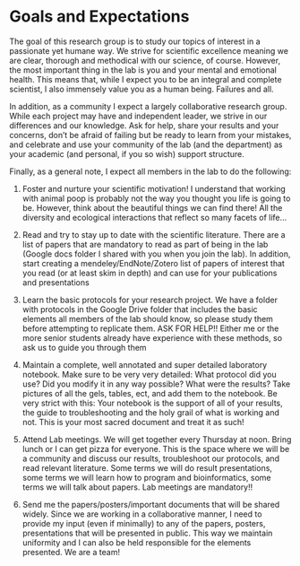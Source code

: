 # Goals and Expectations

The goal of this research group is to study our topics of interest in a passionate yet humane way. We strive for scientific excellence meaning we are clear, thorough and methodical with our science, of course. However, the most important thing in the lab is you and your mental and emotional health. This means that, while I expect you to be an integral and complete scientist, I also immensely value you as a human being. Failures and all.

In addition, as a community I expect a largely collaborative research group. While each project may have and independent leader, we strive in our differences and our knowledge. Ask for help, share your results and your concerns, don’t be afraid of failing but be ready to learn from your mistakes, and celebrate and use your community of the lab (and the department) as your academic (and personal, if you so wish) support structure.

Finally, as a general note, I expect all members in the lab to do the following:

1. Foster and nurture your scientific motivation! I understand that working with animal poop is probably not the way you thought you life is going to be. However, think about the beautiful things we can find there! All the diversity and ecological interactions that reflect so many facets of life…

2. Read and try to stay up to date with the scientific literature. There are a list of papers that are mandatory to read as part of being in the lab (Google docs folder I shared with you when you join the lab). In addition, start creating a mendeley/EndNote/Zotero list of papers of interest that you read (or at least skim in depth) and can use for your publications and presentations

3. Learn the basic protocols for your research project. We have a folder with protocols in the Google Drive folder that includes the basic elements all members of the lab should know, so please study them before attempting to replicate them. ASK FOR HELP!! Either me or the more senior students already have experience with these methods, so ask us to guide you through them

4. Maintain a complete, well annotated and super detailed laboratory notebook. Make sure to be very very detailed: What protocol did you use? Did you modify it in any way possible? What were the results? Take pictures of all the gels, tables, ect, and add them to the notebook. Be very strict with this: Your notebook is the support of all of your results, the guide to troubleshooting and the holy grail of what is working and not. This is your most sacred document and treat it as such!

5. Attend Lab meetings. We will get together every Thursday at noon. Bring lunch or I can get pizza for everyone. This is the space where we will be a community and discuss our results, troubleshoot our protocols, and read relevant literature. Some terms we will do result presentations, some terms we will learn how to program and bioinformatics, some terms we will talk about papers. Lab meetings are mandatory!!

6. Send me the papers/posters/important documents that will be shared widely. Since we are working in a collaborative manner, I need to provide my input (even if minimally) to any of the papers, posters, presentations that will be presented in public. This way we maintain uniformity and I can also be held responsible for the elements presented. We are a team!

